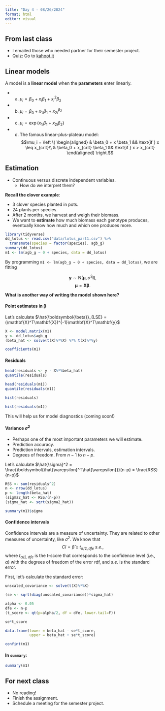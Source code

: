 ```yaml
---
title: "Day 4 - 08/26/2024"
format: html
editor: visual
---
```


## From last class

- I emailed those who needed partner for their semester project.
- Quiz: Go to [kahoot.it](https://kahoot.it/)

## Linear models  

A model is a **linear model** when the **parameters** enter linearly. 

- a) $\mu_i = \beta_0 + x_i \beta_1 + x^2_i \beta_2$

- b) $\mu_i = \beta_0 + x_{1i} \beta_1 + x_{2i}^{\beta_2}$

- c) $\mu_i = \exp(x_{1i}\beta_1 + x_{2i}\beta_2)$

- d) The famous linear-plus-plateau model:
$$\mu_i = \left \{
  \begin{aligned}
    & \beta_0 + x \beta_1 && \text{if } x \leq x_{crit}\\
    & \beta_0 + x_{crit} \beta_1 && \text{if } x > x_{crit}
  \end{aligned} \right.$$

## Estimation  

- Continuous versus discrete independent variables.
  -   How do we interpret them?

**Recall the clover example**:  

- 3 clover species planted in pots.  
- 24 plants per species.  
- After 2 months, we harvest and weigh their biomass.   
- We want to **estimate** how much biomass each genotype produces, eventually know how much and which one produces more.   

```r
library(tidyverse)
dd_lotus <- read.csv("data/lotus_part1.csv") %>% 
  transmute(species = factor(species), agb_g) 
summary(dd_lotus)
m1 <- lm(agb_g ~ 0 + species, data = dd_lotus)
```

By programming `m1 <- lm(agb_g ~ 0 + species, data = dd_lotus)`, we are fitting

$$\mathbf{y} \sim \text{N}(\boldsymbol{\mu}, \sigma^2\mathbf{I}),$$
$$\boldsymbol{\mu}=\mathbf{X}\boldsymbol{\beta}.$$

**What is another way of writing the model shown here?**  

#### Point estimates in $\boldsymbol{\beta}$  

Let's calculate $\hat{\boldsymbol{\beta}}_{LSE} = (\mathbf{X}^T\mathbf{X})^{-1}\mathbf{X}^T\mathbf{y}$

```r
X <- model.matrix(m1)
y <- dd_lotus$agb_g
(beta_hat <- solve(t(X)%*%X) %*% t(X)%*%y)
```

```r
coefficients(m1)
```

#### Residuals  

```r
head(residuals <- y - X%*%beta_hat)
quantile(residuals)
```

```r
head(residuals(m1))
quantile(residuals(m1))
```

```r
hist(residuals)
```

```r
hist(residuals(m1))
```


This will help us for model diagnostics (coming soon!)

#### Variance $\sigma^2$  

- Perhaps one of the most important parameters we will estimate.  
- Prediction accuracy. 
- Prediction intervals, estimation intervals. 
- Degrees of freedom. From $n-1$ to $n-p$.

Let's calculate $\hat{\sigma}^2 = \frac{\boldsymbol{\hat{\varepsilon}^T\hat{\varepsilon}}}{n-p} = \frac{RSS}{n-p}$

```r
RSS <- sum(residuals^2)
n <- nrow(dd_lotus)
p <- length(beta_hat)
(sigma2_hat <- RSS/(n-p)) 
(sigma_hat <- sqrt(sigma2_hat))
```

```r
summary(m1)$sigma
```

#### Confidence intervals   

Confidence intervals are a measure of uncertainty. They are related to other measures of uncertainty, like $\sigma^2$. We know that 
$$CI = \hat{\beta} \pm t_{\alpha/2, dfe} \ s.e.,$$
where $t_{\alpha/2, dfe}$ is the t-score that corresponds to the confidence level (i.e., $\alpha$) with the degrees of freedom of the error $\text{rdf}$, and $s.e.$ is the standard error. 

First, let's calculate the standard error:  

```r
unscaled_covariance <- solve(t(X)%*%X)
```

```r
(se <- sqrt(diag(unscaled_covariance))*sigma_hat)
```

```r
alpha <- 0.05
dfe <- n-p
(t_score <- qt(p=alpha/2, df = dfe, lower.tail=F))
```

```r
se*t_score
```

```r
data.frame(lower = beta_hat - se*t_score, 
           upper = beta_hat + se*t_score)
```

```r
confint(m1)
```


#### In `summary`:  

```r
summary(m1)
```


## For next class 
- No reading!  
- Finish the assignment. 
- Schedule a meeting for the semester project. 
